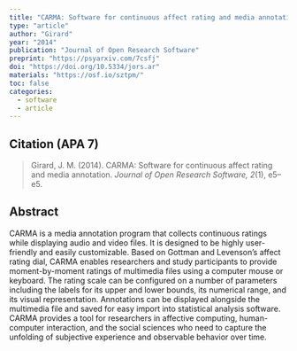 ```yaml
---
title: "CARMA: Software for continuous affect rating and media annotation"
type: "article"
author: "Girard"
year: "2014"
publication: "Journal of Open Research Software"
preprint: "https://psyarxiv.com/7csfj"
doi: "https://doi.org/10.5334/jors.ar"
materials: "https://osf.io/sztpm/"
toc: false
categories:
  - software
  - article
---
```


## Citation (APA 7)

> Girard, J. M. (2014). CARMA: Software for continuous affect rating and media annotation. *Journal of Open Research Software, 2*(1), e5–e5.

## Abstract

CARMA is a media annotation program that collects continuous ratings while displaying audio and video files. It is designed to be highly user-friendly and easily customizable. Based on Gottman and Levenson’s affect rating dial, CARMA enables researchers and study participants to provide moment-by-moment ratings of multimedia files using a computer mouse or keyboard. The rating scale can be configured on a number of parameters including the labels for its upper and lower bounds, its numerical range, and its visual representation. Annotations can be displayed alongside the multimedia file and saved for easy import into statistical analysis software. CARMA provides a tool for researchers in affective computing, human-computer interaction, and the social sciences who need to capture the unfolding of subjective experience and observable behavior over time.
